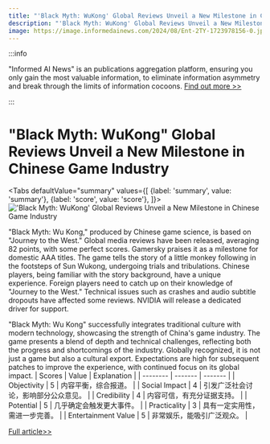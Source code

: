 ```yaml
---
title: "'Black Myth: WuKong' Global Reviews Unveil a New Milestone in Chinese Game Industry"
description: "'Black Myth: WuKong' Global Reviews Unveil a New Milestone in Chinese Game Industry"
image: https://image.informedainews.com/2024/08/Ent-2TY-1723978156-0.jpg
---
```



:::info

"Informed AI News" is an publications aggregation platform, ensuring you only gain the most valuable information, to eliminate information asymmetry and break through the limits of information cocoons.  [Find out more >>](/)

:::

# "Black Myth: WuKong" Global Reviews Unveil a New Milestone in Chinese Game Industry


<Tabs
	defaultValue="summary"
	values={[
	{label: 'summary', value: 'summary'},
	{label: 'score', value: 'score'},
]}>
<TabItem value="summary">
<img
  src="https://image.informedainews.com/2024/08/Ent-2TY-1723978156-0.jpg"
  alt="'Black Myth: WuKong' Global Reviews Unveil a New Milestone in Chinese Game Industry"
/>



"Black Myth: Wu Kong," produced by Chinese game science, is based on "Journey to the West." Global media reviews have been released, averaging 82 points, with some perfect scores. Gamersky praises it as a milestone for domestic AAA titles. The game tells the story of a little monkey following in the footsteps of Sun Wukong, undergoing trials and tribulations. Chinese players, being familiar with the story background, have a unique experience. Foreign players need to catch up on their knowledge of "Journey to the West." Technical issues such as crashes and audio subtitle dropouts have affected some reviews. NVIDIA will release a dedicated driver for support.

"Black Myth: Wu Kong" successfully integrates traditional culture with modern technology, showcasing the strength of China's game industry. The game presents a blend of depth and technical challenges, reflecting both the progress and shortcomings of the industry. Globally recognized, it is not just a game but also a cultural export. Expectations are high for subsequent patches to improve the experience, with continued focus on its global impact.
</TabItem>
<TabItem value="score">
	| Scores     | Value   | Explanation |
	| -------- | ------- | ------- |
	| Objectivity  | 5    | 内容平衡，综合报道。    |
	| Social Impact | 4     | 引发广泛社会讨论，影响部分公众意见。    |
	| Credibility    | 4    | 内容可信，有充分证据支持。    |
	| Potential    | 5    | 几乎确定会触发更大事件。    |
	| Practicality    | 3    | 具有一定实用性，需进一步完善。    |
	| Entertainment Value    | 5    | 非常娱乐，能吸引广泛观众。    |
</TabItem>
</Tabs>

[Full article>>](https://www.cnbeta.com.tw/articles/game/1442539.htm)
